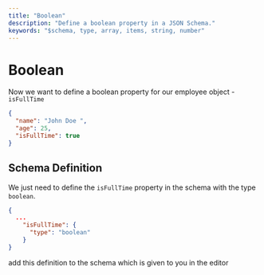 ```yaml
---
title: "Boolean"
description: "Define a boolean property in a JSON Schema."
keywords: "$schema, type, array, items, string, number"
---
```


# Boolean 

Now we want to define a boolean property for our employee object - `isFullTime`

```json highlightLineStart={4} 
{
  "name": "John Doe ",
  "age": 25,
  "isFullTime": true
}
```


## Schema Definition

We just need to define the `isFullTime` property in the schema with the type `boolean`.
  
  ```json 
  {
    ...
      "isFullTime": {
        "type": "boolean"
      }
  }

  ```
add this definition to the schema which is given to you in the editor

